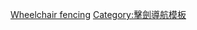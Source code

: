 {{Navbox
|name = 残疾人奥林匹克运动会轮椅击剑比赛
|title = [[夏季残疾人奥林匹克运动会轮椅击剑比赛|残疾人奥林匹克运动会轮椅击剑比赛]]
|listclass = hlist
|titlestyle = background:#BFD7FF;
|imageleft = [[File:Wheelchair fencing pictogram (Paralympics).svg|30px]]
|imageleftstyle = width:60px; <!-- minimize width used by left image cell -->
|imagestyle = width:60px; <!-- same as imageleftstyle to center the list -->
|image = [[File:No image.svg|40px|link=]] <!-- empty right image to center the list -->
|list1 =
* [[1960年夏季残疾人奥林匹克运动会轮椅击剑比赛|1960]]
* [[1964年夏季残疾人奥林匹克运动会轮椅击剑比赛|1964]]
* [[1968年夏季残疾人奥林匹克运动会轮椅击剑比赛|1968]]
* [[1972年夏季残疾人奥林匹克运动会轮椅击剑比赛|1972]]
* [[1976年夏季残疾人奥林匹克运动会轮椅击剑比赛|1976]]
* [[1980年夏季残疾人奥林匹克运动会轮椅击剑比赛|1980]]
* [[1984年夏季残疾人奥林匹克运动会轮椅击剑比赛|1984]]
* [[1988年夏季残疾人奥林匹克运动会轮椅击剑比赛|1988]]
* [[1992年夏季残疾人奥林匹克运动会轮椅击剑比赛|1992]]
* [[1996年夏季残疾人奥林匹克运动会轮椅击剑比赛|1996]]
* [[2000年夏季残疾人奥林匹克运动会轮椅击剑比赛|2000]]
* [[2004年夏季残疾人奥林匹克运动会轮椅击剑比赛|2004]]
* [[2008年夏季残疾人奥林匹克运动会轮椅击剑比赛|2008]]
* [[2012年夏季残疾人奥林匹克运动会轮椅击剑比赛|2012]]
* [[2016年夏季残疾人奥林匹克运动会轮椅击剑比赛|2016]]
* [[2020年夏季残疾人奥林匹克运动会轮椅击剑比赛|2020]]
}}<noinclude>
[[Category:夏季残疾人奥林匹克运动会模板|Wheelchair fencing]]
[[Category:擊劍導航模板]]
</noinclude>
